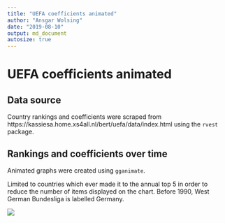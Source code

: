 ```yaml
---
title: "UEFA coefficients animated"
author: "Ansgar Wolsing"
date: "2019-08-10"
output: md_document
autosize: true
---
```


# UEFA coefficients animated

## Data source

Country rankings and coefficients were scraped from https://kassiesa.home.xs4all.nl/bert/uefa/data/index.html using the ``rvest`` package.

## Rankings and coefficients over time

Animated graphs were created using ``gganimate``.

Limited to countries which ever made it to the annual top 5 in order to reduce the number of items displayed on the chart. Before 1990, West German Bundesliga is labelled Germany.

![](output/uefa_coefficients_ranks.gif)